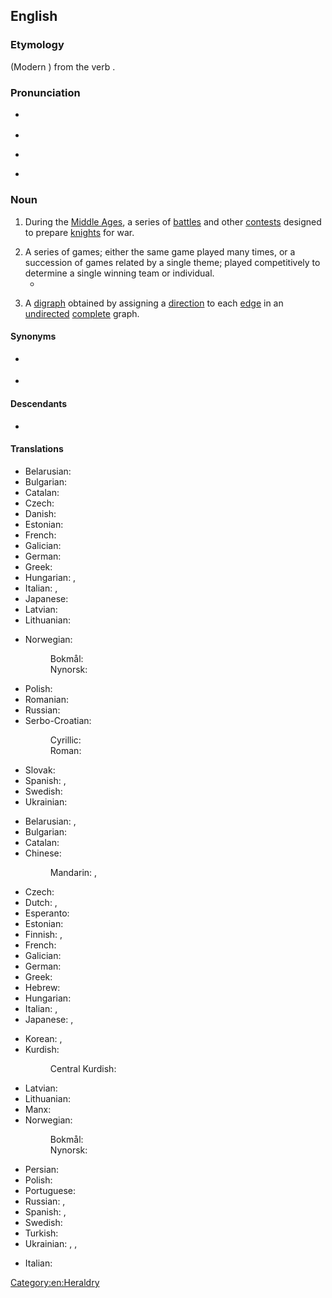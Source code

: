 ==English==
{{wikipedia|lang=en|dab=tournament (disambiguation)|tournament}}
{{slim-wikipedia|lang=en}}

===Etymology===
{{etyl|fro|en}} {{m|fro|tornoiement}} (Modern {{cog|fr|tournoiement}}) from the verb {{m|fro|tornoier}}.

===Pronunciation===
* {{a|RP}} {{IPA|en|/ˈtʊənəmənt/|/ˈtɔːnəmənt/}}
* {{audio|en|LL-Q1860 (eng)-Vealhurl-tournament.wav|Audio (UK)}}
* {{a|US}} {{IPA|en|/ˈtʊɹnəmənt/|/ˈtɝnəmənt/|/ˈtɔɹnəmənt/}}
* {{hyph|en|tour|na|ment}}

===Noun===
{{en-noun}}

# {{lb|en|historical}} During the [[Middle Ages]], a series of [[battle]]s and other [[contest]]s designed to prepare [[knight]]s for war.
# A series of games; either the same game played many times, or a succession of games related by a single theme; played competitively to determine a single winning team or individual.
#* {{quote-text|en|year=2011|author=Phil McNulty|title=Euro 2012: Montenegro 2-2 England|url=http://news.bbc.co.uk/sport2/hi/football/15195384.stm|passage=England secured their place at Euro 2012 with a scrambled draw in Montenegro - but Wayne Rooney was sent off and will miss the start of the '''tournament'''.}}
# {{lb|en|graph theory}} A [[digraph]] obtained by assigning a [[direction]] to each [[edge]] in an [[undirected]] [[complete]] graph.

====Synonyms====
* {{sense|Middle Ages|contests|games|battles}} {{l|en|tourney}}
* {{sense|contests|sports|games}} {{l|en|tourney}}

====Descendants====
* {{desc|ja|トーナメント|tr=tōnamento|bor=1}}

====Translations====
{{trans-top|''(historical)'' series of battles}}
* Belarusian: {{t|be|турні́р|m}}
* Bulgarian: {{t+|bg|турни́р|m}}
* Catalan: {{t+|ca|torneig|m}}
* Czech: {{t+|cs|turnaj|m}}
* Danish: {{t|da|turnering|c}}
* Estonian: {{t|et|turniir}}
* French: {{t+|fr|tournoi|m}}
* Galician: {{t|gl|torneo|m}}
* German: {{t+|de|Turnier|n}}
* Greek: {{t+|el|τουρνουά|n}}
* Hungarian: {{t+|hu|lovagi torna}}, {{t+|hu|torna}}
* Italian: {{t+|it|torneo|m}}, {{t+|it|giostra|f}}
* Japanese: {{t|ja|馬上槍試合|tr=ばじょうやりじあい, bajō yari jiai}}
* Latvian: {{t|lv|turnīrs|m}}
* Lithuanian: {{t|lt|turnyras|m}}
{{trans-mid}}
* Norwegian:
*: Bokmål: {{t|nb|turnering|m|f}}
*: Nynorsk: {{t|nn|turnering|f}}
* Polish: {{t+|pl|turniej|m}}
* Romanian: {{t+|ro|turnir|n}}
* Russian: {{t+|ru|турни́р|m}}
* Serbo-Croatian:
*: Cyrillic: {{t|sh|ту̀рнӣр|m}}
*: Roman: {{t+|sh|tùrnīr|m}}
* Slovak: {{t|sk|turnaj|m}}
* Spanish: {{t+|es|torneo|m}}, {{t+|es|justa|f}}
* Swedish: {{t|sv|tornerspel|n}}
* Ukrainian: {{t|uk|турні́р|m}}
{{trans-bottom}}

{{trans-top|series of games}}
* Belarusian: {{t|be|турні́р|m}}, {{t|be|спабо́рніцтва|n}}
* Bulgarian: {{t+|bg|турни́р|m}}
* Catalan: {{t+|ca|torneig|m}}
* Chinese:
*: Mandarin: {{t+|cmn|比賽}}, {{t+|cmn|比赛|tr=bǐsài}}
* Czech: {{t+|cs|turnaj|m}}
* Dutch: {{t+|nl|toernooi|n}}, {{qualifier|Flemish}} {{t+|nl|tornooi|n}}
* Esperanto: {{t|eo|turniro}}
* Estonian: {{t|et|turniir}}
* Finnish: {{t+|fi|turnaus}}, {{t+|fi|turnajaiset}}
* French: {{t+|fr|tournoi|m}}
* Galician: {{t|gl|torneo|m}}
* German: {{t+|de|Turnier|n}}
* Greek: {{t+|el|πρωτάθλημα|n}}
* Hebrew: {{t|he|טוּרְנִיר|m|tr=turnír}}
* Hungarian: {{t+|hu|torna}}
* Italian: {{t+|it|torneo|m}}, {{t+|it|gara|f}}
* Japanese: {{t|ja|トーナメント|tr=tōnamento}}, {{t+|ja|大会|tr=たいかい, taikai}}
{{trans-mid}}
* Korean: {{t+|ko|경기대회(競技大會)}}, {{t|ko|토너먼트}}
* Kurdish:
*: Central Kurdish: {{t+|ckb|دەوری}}
* Latvian: {{t|lv|turnīrs|m}}
* Lithuanian: {{t|lt|turnyras|m}}
* Manx: {{t|gv|yl-chloie|m}}
* Norwegian:
*: Bokmål: {{t|nb|turnering|m|f}}
*: Nynorsk: {{t|nn|turnering|f}}
* Persian: {{t+|fa|تورنمنت|tr=tornoment}}
* Polish: {{t+|pl|turniej|m}}
* Portuguese: {{t+|pt|torneio|m}}
* Russian: {{t+|ru|турни́р|m}}, {{t+|ru|состяза́ние|n}}
* Spanish: {{t+|es|torneo|m}}, {{t+|es|campeonato|m}}
* Swedish: {{t+|sv|turnering|c}}
* Turkish: {{t+|tr|turnuva}}
* Ukrainian: {{t|uk|турні́р|m}}, {{t|uk|змага́ння|n}}, {{t|uk|змага́ння|n}}
{{trans-bottom}}

{{trans-top|''(graph theory)''}}
* Italian: {{t+|it|torneo|m}}
{{trans-mid}}
{{trans-bottom}}

[[Category:en:Heraldry]]